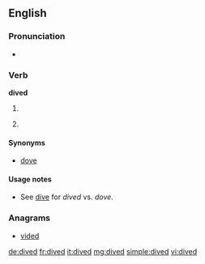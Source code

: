==English==

===Pronunciation===
* {{IPA|/ˈdaɪ̪vd/}}

===Verb===
'''dived'''

# {{past of|dive}} {{gloss|scuba diving}}
# {{past participle of|dive}} {{gloss|jump head-first}}

====Synonyms====
* {{sense|scuba diving}} [[dove]] {{qualifier|US}}

====Usage notes====
* See [[dive]] for ''dived'' vs. ''dove''.

===Anagrams===
* [[vided#English|vided]]

[[de:dived]]
[[fr:dived]]
[[it:dived]]
[[mg:dived]]
[[simple:dived]]
[[vi:dived]]